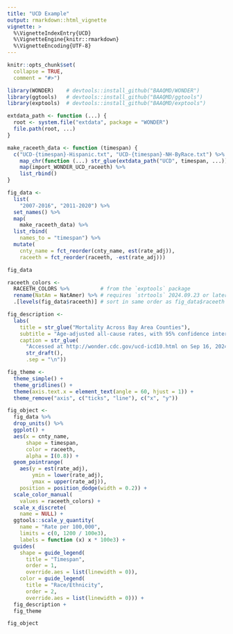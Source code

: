 ```yaml
---
title: "UCD Example"
output: rmarkdown::html_vignette
vignette: >
  %\VignetteIndexEntry{UCD}
  %\VignetteEngine{knitr::rmarkdown}
  %\VignetteEncoding{UTF-8}
---
```


```r
knitr::opts_chunk$set(
  collapse = TRUE,
  comment = "#>")
```

```r
library(WONDER)    # devtools::install_github("BAAQMD/WONDER")
library(ggtools)   # devtools::install_github("BAAQMD/ggtools")
library(exptools)  # devtools::install_github("BAAQMD/exptools")
```

```r
extdata_path <- function (...) {
  root <- system.file("extdata", package = "WONDER")
  file.path(root, ...)
}
```

```r
make_raceeth_data <- function (timespan) {
  c("UCD-{timespan}-Hispanic.txt", "UCD-{timespan}-NH-ByRace.txt") %>% 
    map_chr(function (...) str_glue(extdata_path("UCD", timespan, ...))) %>% 
    map(import_WONDER_UCD_raceeth) %>% 
    list_rbind()
}
```

```r
fig_data <-
  list(
    "2007-2016", "2011-2020") %>% 
  set_names() %>% 
  map(
    make_raceeth_data) %>% 
  list_rbind(
    names_to = "timespan") %>% 
  mutate(
    cnty_name = fct_reorder(cnty_name, est(rate_adj)),
    raceeth = fct_reorder(raceeth, -est(rate_adj)))

fig_data
```

```r
raceeth_colors <-
  RACEETH_COLORS %>%          # from the `exptools` package
  rename(NatAm = NatAmer) %>% # requires `strtools` 2024.09.23 or later
  .[levels(fig_data$raceeth)] # sort in same order as fig_data$raceeth

fig_description <-
  labs(
    title = str_glue("Mortality Across Bay Area Counties"),
    subtitle = "Age-adjusted all-cause rates, with 95% confidence intervals",
    caption = str_glue(
      "Accessed at http://wonder.cdc.gov/ucd-icd10.html on Sep 16, 2024 1:44:39 PM",
      str_draft(),
      .sep = "\n"))

fig_theme <- 
  theme_simple() +
  theme_gridlines() +
  theme(axis.text.x = element_text(angle = 60, hjust = 1)) +
  theme_remove("axis", c("ticks", "line"), c("x", "y"))

fig_object <-
  fig_data %>% 
  drop_units() %>% 
  ggplot() +
  aes(x = cnty_name, 
      shape = timespan,
      color = raceeth, 
      alpha = I(0.8)) + 
  geom_pointrange(
    aes(y = est(rate_adj), 
        ymin = lower(rate_adj), 
        ymax = upper(rate_adj)), 
    position = position_dodge(width = 0.2)) + 
  scale_color_manual(
    values = raceeth_colors) +
  scale_x_discrete(
    name = NULL) +
  ggtools::scale_y_quantity(
    name = "Rate per 100,000",
    limits = c(0, 1200 / 100e3),
    labels = function (x) x * 100e3) + 
  guides(
    shape = guide_legend(
      title = "Timespan",
      order = 1,
      override.aes = list(linewidth = 0)),
    color = guide_legend(
      title = "Race/Ethnicity",
      order = 2,
      override.aes = list(linewidth = 0))) +
  fig_description +
  fig_theme 

fig_object
```
